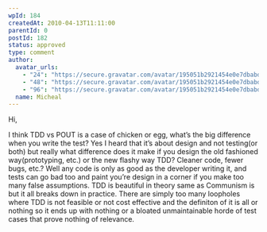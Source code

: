 ```yaml
---
wpId: 184
createdAt: 2010-04-13T11:11:00
parentId: 0
postId: 182
status: approved
type: comment
author:
  avatar_urls:
    - "24": "https://secure.gravatar.com/avatar/195051b2921454e0e7dbabd6b5131f86?s=24&d=mm&r=g"
    - "48": "https://secure.gravatar.com/avatar/195051b2921454e0e7dbabd6b5131f86?s=48&d=mm&r=g"
    - "96": "https://secure.gravatar.com/avatar/195051b2921454e0e7dbabd6b5131f86?s=96&d=mm&r=g"
  name: Micheal
---
```


Hi,

I think TDD vs POUT is a case of chicken or egg, what’s the big difference when you write the test? Yes I heard that it’s about design and not testing(or both) but really what difference does it make if you design the old fashioned way(prototyping, etc.) or the new flashy way TDD? Cleaner code, fewer bugs, etc.? Well any code is only as good as the developer writing it, and tests can go bad too and paint you’re design in a corner if you make too many false assumptions. TDD is beautiful in theory same as Communism is but it all breaks down in practice. There are simply too many loopholes where TDD is not feasible or not cost effective and the definiton of it is all or nothing so it ends up with nothing or a bloated unmaintainable horde of test cases that prove nothing of relevance.